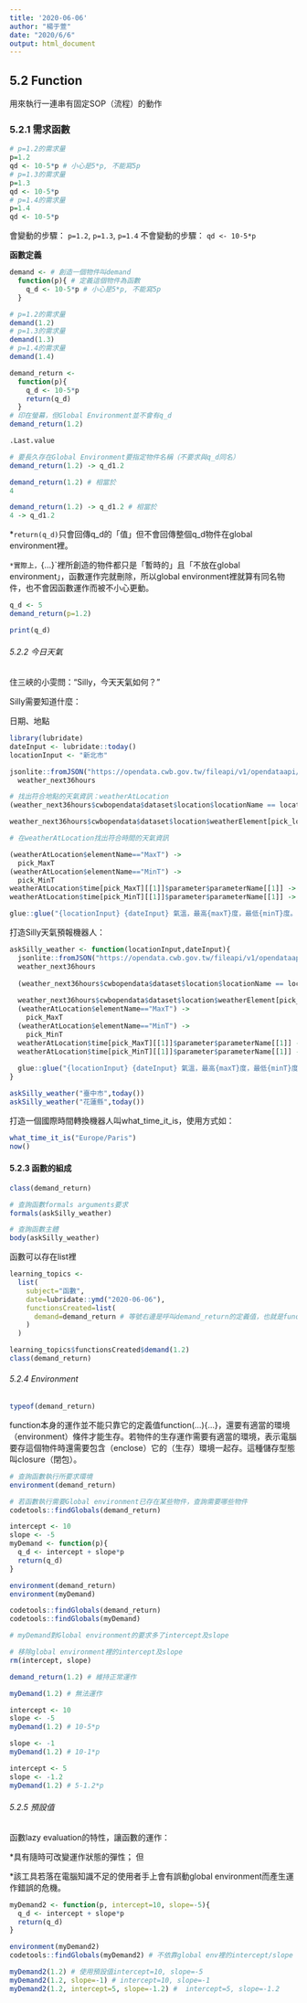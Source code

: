 ```yaml
---
title: '2020-06-06'
author: "楊于萱"
date: "2020/6/6"
output: html_document
---
```

## 5.2 Function
用來執行一連串有固定SOP（流程）的動作

### 5.2.1 需求函數
```r
# p=1.2的需求量
p=1.2
qd <- 10-5*p # 小心是5*p, 不能寫5p
# p=1.3的需求量
p=1.3
qd <- 10-5*p
# p=1.4的需求量
p=1.4
qd <- 10-5*p
```

會變動的步驟：
`p=1.2`, `p=1.3`, `p=1.4`
不會變動的步驟：
`qd <- 10-5*p`

**函數定義**
```r
demand <- # 創造一個物件叫demand
  function(p){ # 定義這個物件為函數
    q_d <- 10-5*p # 小心是5*p, 不能寫5p
  }
```

```r
# p=1.2的需求量
demand(1.2) 
# p=1.3的需求量
demand(1.3)
# p=1.4的需求量
demand(1.4)
```

```r
demand_return <- 
  function(p){
    q_d <- 10-5*p
    return(q_d)
  }
# 印在螢幕，但Global Environment並不會有q_d
demand_return(1.2)
```

```r
.Last.value
```

```r
# 要長久存在Global Environment要指定物件名稱（不要求與q_d同名）
demand_return(1.2) -> q_d1.2
```

```r
demand_return(1.2) # 相當於
4
```

```r
demand_return(1.2) -> q_d1.2 # 相當於
4 -> q_d1.2
```

  *`return(q_d)`只會回傳q_d的「值」但不會回傳整個q_d物件在global environment裡。

`*實際上，`{...}`裡所創造的物件都只是「暫時的」且「不放在global environment」，函數運作完就刪除，所以global environment裡就算有同名物件，也不會因函數運作而被不小心更動。

```r
q_d <- 5
demand_return(p=1.2)

print(q_d)
```

###### 5.2.2 今日天氣
住三峽的小雯問：“Silly，今天天氣如何？”

Silly需要知道什麼：

日期、地點

```r
library(lubridate)
dateInput <- lubridate::today()
locationInput <- "新北市"
```

```r
jsonlite::fromJSON("https://opendata.cwb.gov.tw/fileapi/v1/opendataapi/F-C0032-001?Authorization=rdec-key-123-45678-011121314&format=JSON") ->
  weather_next36hours
```

```r
# 找出符合地點的天氣資訊：weatherAtLocation
(weather_next36hours$cwbopendata$dataset$location$locationName == locationInput) -> pick_location # 可挑出locationInput的「要/不要」向量

weather_next36hours$cwbopendata$dataset$location$weatherElement[pick_location][[1]] -> weatherAtLocation

# 在weatherAtLocation找出符合時間的天氣資訊

(weatherAtLocation$elementName=="MaxT") ->
  pick_MaxT
(weatherAtLocation$elementName=="MinT") ->
  pick_MinT
weatherAtLocation$time[pick_MaxT][[1]]$parameter$parameterName[[1]] -> maxT
weatherAtLocation$time[pick_MinT][[1]]$parameter$parameterName[[1]] -> minT

glue::glue("{locationInput} {dateInput} 氣溫，最高{maxT}度，最低{minT}度。")
```

打造Silly天氣預報機器人：
```r
askSilly_weather <- function(locationInput,dateInput){
  jsonlite::fromJSON("https://opendata.cwb.gov.tw/fileapi/v1/opendataapi/F-C0032-001?Authorization=rdec-key-123-45678-011121314&format=JSON") ->
  weather_next36hours
  
  (weather_next36hours$cwbopendata$dataset$location$locationName == locationInput) -> pick_location
  
  weather_next36hours$cwbopendata$dataset$location$weatherElement[pick_location][[1]] -> weatherAtLocation
  (weatherAtLocation$elementName=="MaxT") ->
    pick_MaxT
  (weatherAtLocation$elementName=="MinT") ->
    pick_MinT
  weatherAtLocation$time[pick_MaxT][[1]]$parameter$parameterName[[1]] -> maxT
  weatherAtLocation$time[pick_MinT][[1]]$parameter$parameterName[[1]] -> minT
  
  glue::glue("{locationInput} {dateInput} 氣溫，最高{maxT}度，最低{minT}度。")
}
```

```r
askSilly_weather("臺中市",today())
askSilly_weather("花蓮縣",today())
```

打造一個國際時間轉換機器人叫what_time_it_is，使用方式如：
```r
what_time_it_is("Europe/Paris")
now()
```

#### 5.2.3 函數的組成
```r
class(demand_return)
```

```r
# 查詢函數formals arguments要求
formals(askSilly_weather)
```

```r
# 查詢函數主體
body(askSilly_weather)
```

函數可以存在list裡
```r
learning_topics <- 
  list(
    subject="函數",
    date=lubridate::ymd("2020-06-06"),
    functionsCreated=list(
      demand=demand_return # 等號右邊是呼叫demand_return的定義值，也就是function(...){...}值定義本身。
    )
  )
```

```r
learning_topics$functionsCreated$demand(1.2)
class(demand_return)
```

###### 5.2.4 Environment

```r
typeof(demand_return)
```

function本身的運作並不能只靠它的定義值function(...){...}，還要有適當的環境（environment）條件才能生存。若物件的生存運作需要有適當的環境，表示電腦要存這個物件時還需要包含（enclose）它的（生存）環境一起存。這種儲存型態叫closure（閉包）。
```r
# 查詢函數執行所要求環境
environment(demand_return)
```

```r
# 若函數執行需要Global environment已存在某些物件，查詢需要哪些物件
codetools::findGlobals(demand_return)
```

```r
intercept <- 10
slope <- -5
myDemand <- function(p){
  q_d <- intercept + slope*p
  return(q_d)
}
```

```r
environment(demand_return)
environment(myDemand)
```

```r
codetools::findGlobals(demand_return)
codetools::findGlobals(myDemand) 

# myDemand對Global environment的要求多了intercept及slope
```

```r
# 移除global environment裡的intercept及slope
rm(intercept, slope)
```

```r
demand_return(1.2) # 維持正常運作
```

```r
myDemand(1.2) # 無法運作
```

```r
intercept <- 10
slope <- -5
myDemand(1.2) # 10-5*p
```

```r
slope <- -1
myDemand(1.2) # 10-1*p
```

```r
intercept <- 5
slope <- -1.2
myDemand(1.2) # 5-1.2*p
```

###### 5.2.5 預設值
函數lazy evaluation的特性，讓函數的運作：

  *具有隨時可改變運作狀態的彈性； 但

  *該工具若落在電腦知識不足的使用者手上會有誤動global environment而產生運作錯誤的危機。

```r
myDemand2 <- function(p, intercept=10, slope=-5){
  q_d <- intercept + slope*p
  return(q_d)
}
```

```r
environment(myDemand2)
codetools::findGlobals(myDemand2) # 不依靠global env裡的intercept/slope
```

```r
myDemand2(1.2) # 使用預設值intercept=10, slope=-5
myDemand2(1.2, slope=-1) # intercept=10, slope=-1
myDemand2(1.2, intercept=5, slope=-1.2) #  intercept=5, slope=-1.2
```